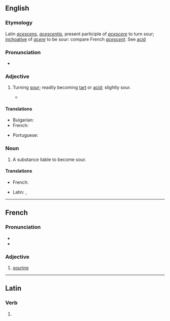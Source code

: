 ==English==

===Etymology===
{{rfe|lang=en}}
Latin ''[[acescens]]'', ''[[acescentis]]'', present participle of ''[[acescere]]'' to turn sour; [[inchoative]] of ''[[acere]]'' to be sour: compare French ''[[acescent]]''. See [[acid]]

===Pronunciation===
* {{rfp|lang=en}}

===Adjective===
{{en-adj}}

# Turning [[sour]]; readily becoming [[tart]] or [[acid]]; slightly sour.
#: {{rfquotek|Faraday}}
#* {{quote-book|lang=en|year=1821|author={{w|Friedrich Accum}}|title=A Treatise on the Art of Brewing|location=London|publisher=Longman, Hurst, Rees, Orme, & Brown|page=10|pageurl=https://books.google.com/books?id=e6w2AQAAMAAJ&pg=PA10|passage=All kinds of malt liquor contain... alcohol or spirit. They are of course weaker than wines, and in general more liable to become flat and '''acescent''' from this circumstance...}}

====Translations====
{{trans-top|turning sour}}
* Bulgarian: {{t|bg|вкиснат}}
* French: {{t+|fr|acescent}}
{{trans-mid}}
* Portuguese: {{t|pt|acescente}}
{{trans-bottom}}

===Noun===
{{en-noun}}

# A substance liable to become sour.

====Translations====
{{trans-top|a substance liable to become sour}}
* French: {{t+|fr|acescent}}
{{trans-mid}}
* Latin: {{t|la|acescens}}, {{t|la|acescentis}}
{{trans-bottom}}

----

==French==

===Pronunciation===
* {{fr-IPA}}
* {{audio|LL-Q150 (fra)-Lyokoï-acescent.wav|Audio|lang=fr}}

===Adjective===
{{fr-adj}}

# [[souring]]

----

==Latin==

===Verb===
{{la-verb-form|acēscent}}

# {{inflection of|acēscō||3|p|futr|actv|indc|lang=la}}